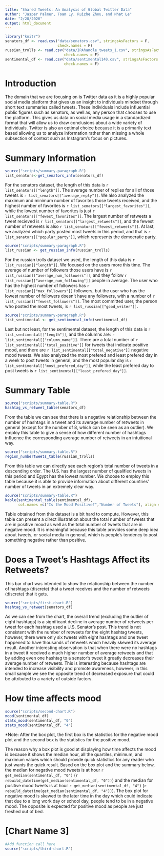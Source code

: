 ```yaml
---
title: "Shared Tweets: An Analysis of Global Twitter Data"
author: "Jasper Palmer, Toan Ly, Ruizhe Zhou, and Nhat Le"
date: "2/28/2020"
output: html_document
---
```


```r
library("knitr")
senators_df <- read.csv("data/senators.csv", stringsAsFactors = F,
                        check.names = F)
russian_trolls <- read.csv("data/IRAhandle_tweets_1.csv", stringsAsFactors = F,
                           check.names = F)
sentimental_df <- read.csv("data/sentimental140.csv", stringsAsFactors = F,
                           check.names = F)
```

<style>
.html-widget {
    margin: auto;
    margin-top: 25px;
    margin-bottom: 25px;
}
</style>

# Introduction

  The domain that we are focusing on is Twitter data as it is a highly popular 
  social media platform that gives us an insight to individuals mindset through 
  short text summaries called tweets. These individuals include influential public
  figures such as senators, as well as, any person that chooses to use the 
  platform. This gives us data on social media usage in a standardized format that
  will allow us to draw conclusions about a wide variety of individuals. Twitter 
  is also an optimal choice because it is a primarily text based allowing us to 
  analyze information rather than missing a whole subsection of context 
  such as Instagram’s focus on pictures.

# Summary Information
```r
source("scripts/summary-paragraph.R")
list_senators<-get_senators_info(senators_df)
```
For the senators dataset, the length of this data is `r list_senators[["length"]]`. The average number of replies for all of those tweets is `r list_senators[["average_reply"]]`. We also analyzed the maximum and minimum number of favorites those tweets received, and the highest number of favorites is `r list_senators[["largest_favorites"]]`, while the lowest number of favorites is just `r list_senators[["fewest_favorites"]]`. The largest number of retweets a tweet recieved is `r list_senators[["largest_retweets"]]`, and the fewest number of retweets is also `r list_senators[["fewest_retweets"]]`. At last, we analyzed which party posted most tweets in this period, and that is `r list_senators[["popular_party"]]`, which represents the democratic party. 

 

```r
source("scripts/summary-paragraph.R")
list_russian <- get_russian_info(russian_trolls)
```
For the russian trolls dataset we used, the length of this data is `r list_russian[["length"]]`. We focused on the users more this time. The average of number of followers those users have is `r list_russian[["average_num_followers"]]`, and they follow `r list_russian[["average_num_following"]]` people in average. The user who has the highest number of followers has `r list_russian[["max_followers"]]` followers, but the user who has the lowest number of followers doesn't have any followers, with a number of `r list_russian[["fewest_followers"]]`. The most committed user, the person who posted the most tweets, is `r list_russian[["good_writer"]]`.

 

```r
source("scripts/summary-paragraph.R")
list_sentimental <- get_sentimental_info(sentimental_df)
```
Last but not least, for the sentimental dataset, the length of this data is `r list_sentimental[["length"]]`, and the columns are: `r list_sentimental[["column_name"]]`. There are a total number of `r list_sentimental[["total_positive"]]` for tweets that indicate positive mood, and there are `r list_sentimental[["total_negative"]]` negative mood tweets. We also analyzed the most prefered and least prefered day in a week to post tweets in general, and the most popular day is `r list_sentimental[["most_prefered_day"]]`, while the least prefered day to post tweets is `r list_sentimental[["least_prefered_day"]]`. 

# Summary Table
```r
source("scripts/summary-table.R")
hashtag_vs_retweet_table(senators_df)
```
  
  From the table we can see that there is a negative relationship between
  the number of hashtags in a tweet and its average number of retweets in
  general (except for the number of 8, which can be seen as an outlier). 
  We employ this table to give a sense of how different number of hashtags 
  influence the corresponding average number of retweets in an intuitional way. 
  
```r
source("scripts/summary-table.R")
region_numbertweets_table(russian_trolls)
```
  
  From this table we can directly see each region's total number of tweets 
  in a descending order. The U.S. has the largest number of qualified tweets 
  in this period and Egypt has the lowest number. We choose to employ this 
  table because it is able to provide information about different countries' 
  number of tweets in an extremely clear way. 
  
```r
source("scripts/summary-table.R")
kable(sentimental_table(sentimental_df), 
      col.names =c("Is the Mood Positive?","Number of Tweets"), align = "l")
```
  
  Table obtained from this dataset is a bit hard to compute. However, this 
  table can present a direct illustration about the total number of tweets 
  that are in positive mood as well as the total number of tweets that are 
  in negative mood. It is meaningful because this table provides some deep 
  idea about tweets, or social media in general, which is people's tendency 
  to post something negative rather than positive.

# Does a Tweet's Hashtags Affect its Retweets?

This bar chart was intended to show the relationship between the number
of hashtags (discrete) that a tweet receives and the number of retweets
(discrete) that it gets.

```r
source("scripts/first-chart.R")
hashtag_vs_retweet(senators_df)
```

  As we can see from the chart, the overall trend (excluding the outlier of eight
  hashtags) is a significant decline in average number of retweets per tweet for
  each hashtag used a U.S. Senator's post. This trend is not consistent with the
  number of retweets for the eight hashtag tweets, however, there were only six
  tweets with eight hashtags and one tweet happened to have thousands of retweets which
  heavily skewed its average result. Another interesting observation is that when
  there were no hashtags in a tweet it received a much higher number of average
  retweets and that by adding even one hashtag to a senator’s tweet it greatly
  decreases their average number of retweets. This is interesting because hashtags
  are intended to increase visibility and promote awareness, however, in this
  small sample we see the opposite trend of decreased exposure that could be
  attributed to a variety of outside factors.

# How time affects mood

```r
source("scripts/second-chart.R")
mood(sentimental_df)
stats_mood(sentimental_df, "0")
stats_mood(sentimental_df, "4")
```

*Note: After the box plot, the first box is the statistics for the negative mood
plot and the second box is the statistics for the positive mood.

The reason why a box plot is good at displaying how time affects the mood is
because it shows the median hour, all the quartiles, minimum, and maximum
values which should provide quick statistics for any reader who just wants the
quick result. Based on the box plot and the summary below, the median for
negative mood tweets is at hour `r get_median(sentimental_df, "0")`
(`r rebuild_datetime(get_median(sentimental_df, "0"))`) and the median for
positive mood tweets is at hour `r get_median(sentimental_df, "4")`
(`r rebuild_datetime(get_median(sentimental_df, "4"))`). The box plot for
negative mood is skewed to the later time in the day which could indicate that
due to a long work day or school day, people tend to be in a negative mood. The
opposite is expected for positive mood as people are just freshed out of bed.

# [Chart Name 3]

```r
#Add function call here
source("scripts/third-chart.R")
```




